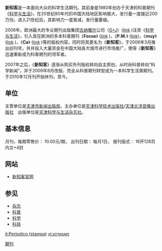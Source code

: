 '''新知客'''是一本面向大众的科学生活期刊。其前身是1980年创办于天津的科普期刊《[[科学与生活|科学与生活]]》，在20世纪80年代的中国大陆地区影响极大，发行量一度接近200万份。进入21世纪后，其影响力一度衰减，发行量萎缩。

2006年，欧洲最大的专业期刊出版集团[[古纳雅尔|古纳雅尔]]公司（[[G+J|G+J]]）([http://www.gujchina.com link] {{Wayback|url=http://www.gujchina.com/ |date=20181008095918 }})注资《[[科学与生活|科学与生活]]》，引入其在欧洲的多本科普期刊《'''Focus'''》 ([http://www.guj.de/index_en.php4?/en/produkte/zeitschrift/zeitschriftentitel/focus_i.php4 link] {{Wayback|url=http://www.guj.de/index_en.php4?%2Fen%2Fprodukte%2Fzeitschrift%2Fzeitschriftentitel%2Ffocus_i.php4 |date=20120216230550 }})，《'''P.M.'''》 ([https://web.archive.org/web/20090726151532/http://www.pm-magazin.de/de/ link])，《'''muy'''》 ([http://www.guj.de/index_en.php4?/en/produkte/zeitschrift/zeitschriftentitel/muy_Interesante.php4 link] {{Wayback|url=http://www.guj.de/index_en.php4?%2Fen%2Fprodukte%2Fzeitschrift%2Fzeitschriftentitel%2Fmuy_Interesante.php4 |date=20100304130726 }})，《'''Ca'''》 ([http://www.guj.de/index_en.php4?/en/produkte/zeitschrift/zeitschriftentitel/ca_m_interesse.php4 link] {{Wayback|url=http://www.guj.de/index_en.php4?%2Fen%2Fprodukte%2Fzeitschrift%2Fzeitschriftentitel%2Fca_m_interesse.php4 |date=20101001024215 }})等的版权内容，同时将其更名为《'''新知客'''》，于2006年3月推出创刊号，并并投入大量资金在中国大陆各大城市进行市场推广，使得《'''新知客'''》迅速重新成为科普期刊的领军者。

2007年之后，《'''新知客'''》逐渐从购买外刊版权转向自主原创，从时尚科普转向“科学新闻”，并于2009年8月改版，完全从科普期刊转型成为一本科学生活类期刊。
于2010年12月刊开始休刊，至今。

==单位==
主管单位是[[天津市新闻出版局|天津市新闻出版局]]，主办单位是[[天津科学技术出版社|天津科学技术出版社]]/[[天津北洋音像出版社|天津北洋音像出版社]]　出版单位是[[天津科学与生活杂志社|天津科学与生活杂志社]]。

==基本信息==
月刊，每期零售价：
10.00元/期，
出刊日期：
每月1日，
报刊版式：
16开128页内文+4封

==网站==
*[https://web.archive.org/web/20100329221818/http://www.zcom.com/m/xinzhike/ {{zh}}新知客官网]

==参见==
*[[杂志|杂志]]
*[[科普|科普]]
*[[科学|科学]]
*[[科技|科技]]


[[Category:科普雜誌|期刊]]

[[it:Periodico_(stampa)|it:Periodico (stampa)]]
[[yi:מאגאזינע|yi:מאגאזינע]]